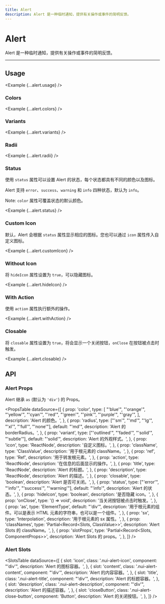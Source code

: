 ```yaml
---
title: Alert
description: Alert 是一种临时通知，提供有关操作或事件的简明反馈。
---
```



# Alert

Alert 是一种临时通知，提供有关操作或事件的简明反馈。

<ComponentLinks component='alert' ariaCompatible />

---

## Usage

<Example {...alert.usage} />

### Colors

<Example {...alert.colors} />

### Variants

<Example {...alert.variants} />

### Radii

<Example {...alert.radii} />

### Status

使用 `status` 属性可以设置 Alert 的状态，每个状态都具有不同的颜色以及图标。

Alert 支持 `error`、`success`、`warning` 和 `info` 四种状态，默认为 `info`。

Note: `color` 属性可覆盖状态的默认颜色。

<Example {...alert.status} />

### Custom Icon

默认，Alert 会根据 `status` 属性显示相应的图标。您也可以通过 `icon` 属性传入自定义图标。

<Example {...alert.customIcon} />

### Without Icon

将 `hideIcon` 属性设置为 `true`，可以隐藏图标。

<Example {...alert.hideIcon} />

### With Action

使用 `action` 属性执行额外的操作。

<Example {...alert.withAction} />

### Closable

将 `closable` 属性设置为 `true`，将会显示一个关闭按钮，`onClose` 在按钮被点击时触发。

<Example {...alert.closable} />

## API

### Alert Props

Alert 继承 `as` (默认为 `'div'`) 的 Props。

<PropsTable
  dataSource={[
    {
      prop: 'color',
      type: [
        "'blue'",
        "'orange'",
        "'yellow'",
        "'cyan'",
        "'red'",
        "'green'",
        "'pink'",
        "'purple'",
        "'gray'",
      ],
      description: 'Alert 的颜色。',
    },
    {
      prop: 'radius',
      type: ["'sm'", "'md'", "'lg'", "'xl'", "'full'", "'none'"],
      default: "'md'",
      description: 'Alert 的 borderRadius。',
    },
    {
      prop: 'variant',
      type: ["'outlined'", "'faded'", "'solid'", "'subtle'"],
      default: "'solid'",
      description: 'Alert 的外观样式。',
    },
    {
      prop: 'icon',
      type: 'ReactNode',
      description: '自定义图标。',
    },
    {
      prop: 'className',
      type: 'ClassValue',
      description: '用于根元素的 className。',
    },
    {
      prop: 'ref',
      type: 'Ref',
      description: '用于转发根元素。',
    },
    {
      prop: 'action',
      type: 'ReactNode',
      description: '在信息的后面显示的操作。',
    },
    {
      prop: 'title',
      type: 'ReactNode',
      description: 'Alert 的标题。',
    },
    {
      prop: 'description',
      type: 'ReactNode',
      description: 'Alert 的描述。',
    },
    {
      prop: 'closable',
      type: 'boolean',
      description: 'Alert 是否可关闭。',
    },
    {
      prop: 'status',
      type: ["'error'", "'info'", "'success'", "'warning'"],
      default: "'info'",
      description: 'Alert 的状态。',
    },
    {
      prop: 'hideIcon',
      type: 'boolean',
      description: '是否隐藏 icon。',
    },
    {
      prop: 'onClose',
      type: '() => void',
      description: '当关闭按钮被点击时触发。',
    },
    {
      prop: 'as',
      type: 'ElementType',
      default: "'div'",
      description:
        '用于根元素的组件。可以是表示 HTML 元素的字符串，也可以是一个组件。',
    },
    {
      prop: 'sx',
      type: 'Interpolation',
      description: '用于根元素的 sx 属性。',
    },
    {
      prop: 'classNames',
      type: 'Partial<Record<Slots, ClassValue>>',
      description: 'Alert Slots 的 className。',
    },
    {
      prop: 'slotProps',
      type: 'Partial<Record<Slots, ComponentProps>>',
      description: 'Alert Slots 的 props。',
    },
  ]}
/>

### Alert Slots

<SlotsTable
  dataSource={[
    {
      slot: 'icon',
      class: '.nui-alert-icon',
      component: "'div'",
      description: 'Alert 的图标容器。',
    },
    {
      slot: 'content',
      class: '.nui-alert-content',
      component: "'div'",
      description: 'Alert 的内容容器。',
    },
    {
      slot: 'title',
      class: '.nui-alert-title',
      component: "'div'",
      description: 'Alert 的标题容器。',
    },
    {
      slot: 'description',
      class: '.nui-alert-description',
      component: "'div'",
      description: 'Alert 的描述容器。',
    },
    {
      slot: 'closeButton',
      class: '.nui-alert-close-button',
      component: 'Button',
      description: 'Alert 的关闭按钮。',
    },
  ]}
/>
